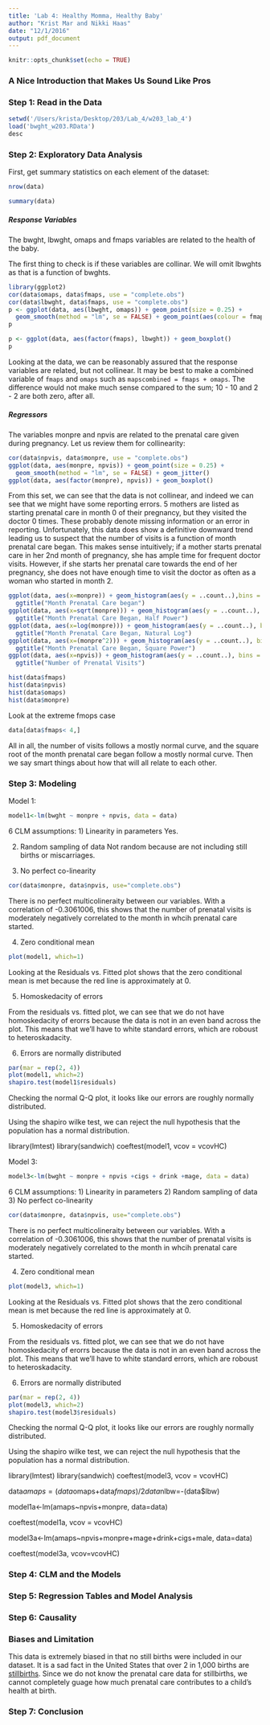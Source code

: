 ```yaml
---
title: 'Lab 4: Healthy Momma, Healthy Baby'
author: "Krist Mar and Nikki Haas"
date: "12/1/2016"
output: pdf_document
---
```


```r
knitr::opts_chunk$set(echo = TRUE)
```
### A Nice Introduction that Makes Us Sound Like Pros



### Step 1: Read in the Data

```r
setwd('/Users/krista/Desktop/203/Lab_4/w203_lab_4')
load('bwght_w203.RData')
desc
```

### Step 2: Exploratory Data Analysis

First, get summary statistics on each element of the dataset:


```r
nrow(data)

summary(data)


```


##### *Response Variables*

The bwght, lbwght, omaps and fmaps variables are related to the health of the baby.

The first thing to check is if these variables are collinar.  We will omit lbwghts as that is a function of bwghts.

```r
library(ggplot2)
cor(data$omaps, data$fmaps, use = "complete.obs")
cor(data$lbwght, data$fmaps, use = "complete.obs")
p <- ggplot(data, aes(lbwght, omaps)) + geom_point(size = 0.25) + 
  geom_smooth(method = "lm", se = FALSE) + geom_point(aes(colour = fmaps)) 
p
```


```r
p <- ggplot(data, aes(factor(fmaps), lbwght)) + geom_boxplot() 
p
```


Looking at the data, we can be reasonably assured that the response variables are related, but not collinear. It may be best to make a combined variable of `fmaps` and `omaps` such as `mapscombined = fmaps + omaps`.  The difference would not make much sense compared to the sum; 10 - 10 and 2 - 2 are both zero, after all.  


##### *Regressors*

The variables monpre and npvis are related to the prenatal care given during pregnancy.  Let us review them for collinearity:
```r
cor(data$npvis, data$monpre, use = "complete.obs")
ggplot(data, aes(monpre, npvis)) + geom_point(size = 0.25) + 
  geom_smooth(method = "lm", se = FALSE) + geom_jitter()
ggplot(data, aes(factor(monpre), npvis)) + geom_boxplot()  
```

From this set, we can see that the data is not collinear, and indeed we can see that we might have some reporting errors.  5 mothers are listed as starting prenatal care in month 0 of their pregnancy, but they visited the doctor 0 times.  These probably denote missing information or an error in reporting.  Unfortunately, this data does show a definitive downward trend leading us to suspect that the number of visits is a function of month prenatal care began.  This makes sense intuitively; if a mother starts prenatal care in her 2nd month of pregnancy, she has ample time for frequent doctor visits.  However, if she starts her prenatal care towards the end of her pregnancy, she does not have enough time to visit the doctor as often as a woman who started in month 2.

```r
ggplot(data, aes(x=monpre)) + geom_histogram(aes(y = ..count..),bins = 10) +
  ggtitle("Month Prenatal Care began") 
ggplot(data, aes(x=sqrt(monpre))) + geom_histogram(aes(y = ..count..), bins = 10) + 
  ggtitle("Month Prenatal Care Began, Half Power")
ggplot(data, aes(x=log(monpre))) + geom_histogram(aes(y = ..count..), bins = 10) + 
  ggtitle("Month Prenatal Care Began, Natural Log")
ggplot(data, aes(x=(monpre^2))) + geom_histogram(aes(y = ..count..), bins = 10) +
  ggtitle("Month Prenatal Care Began, Square Power")
ggplot(data, aes(x=npvis)) + geom_histogram(aes(y = ..count..), bins = 15) + 
  ggtitle("Number of Prenatal Visits")
```

```r
hist(data$fmaps)
hist(data$npvis)
hist(data$omaps)
hist(data$monpre)
```



Look at the extreme fmops case
```r
data[data$fmaps< 4,]
```


All in all, the number of visits follows a mostly normal curve, and the square root of the month prenatal care began follow a mostly normal curve.  Then we say smart things about how that will all relate to each other.

### Step 3: Modeling 

Model 1:

```r
model1<-lm(bwght ~ monpre + npvis, data = data)
```

6 CLM assumptions:
1) Linearity in parameters
Yes.

2) Random sampling of data
Not random because are not including still births or miscarriages. 

3) No perfect co-linearity 

```r
cor(data$monpre, data$npvis, use="complete.obs")
```

There is no perfect multicolineraity between our variables.  With a correlation of -0.3061006, this shows that the number of prenatal visits is moderately negatively correlated to the month in whcih prenatal care started. 

4) Zero conditional mean

```r
plot(model1, which=1)
```

Looking at the Residuals vs. Fitted plot shows that the zero conditional mean is met because the red line is approximately at 0. 

5) Homoskedacity of errors

From the residuals vs. fitted plot, we can see that we do not have homoskedacity of erorrs because the data is not in an even band across the plot. This means that we'll have to white standard errors, which are roboust to heteroskadacity. 



6) Errors are normally distributed 

```r
par(mar = rep(2, 4))
plot(model1, which=2)
shapiro.test(model1$residuals)
```

Checking the normal Q-Q plot, it looks like our errors are roughly normally distributed.

Using the shapiro wilke test, we can reject the null hypothesis that the population has a normal distribution. 

library(lmtest)
library(sandwich)
coeftest(model1,	vcov	=	vcovHC)


Model 3:
```r
model3<-lm(bwght ~ monpre + npvis +cigs + drink +mage, data = data)

```

6 CLM assumptions:
1) Linearity in parameters
2) Random sampling of data
3) No perfect co-linearity 

```r
cor(data$monpre, data$npvis, use="complete.obs")
```

There is no perfect multicolineraity between our variables.  With a correlation of -0.3061006, this shows that the number of prenatal visits is moderately negatively correlated to the month in whcih prenatal care started. 

4) Zero conditional mean

```r
plot(model3, which=1)
```

Looking at the Residuals vs. Fitted plot shows that the zero conditional mean is met because the red line is approximately at 0. 

5) Homoskedacity of errors

From the residuals vs. fitted plot, we can see that we do not have homoskedacity of erorrs because the data is not in an even band across the plot. This means that we'll have to white standard errors, which are roboust to heteroskadacity. 



6) Errors are normally distributed 

```r
par(mar = rep(2, 4))
plot(model3, which=2)
shapiro.test(model3$residuals)
```

Checking the normal Q-Q plot, it looks like our errors are roughly normally distributed.

Using the shapiro wilke test, we can reject the null hypothesis that the population has a normal distribution. 

library(lmtest)
library(sandwich)
coeftest(model3,	vcov	=	vcovHC)



data$amaps=(data$omaps+data$fmaps)/2
data$nlbw=-(data$lbw)

model1a<-lm(amaps~npvis+monpre, data=data)

coeftest(model1a, vcov = vcovHC)


model3a<-lm(amaps~npvis+monpre+mage+drink+cigs+male, data=data)

coeftest(model3a, vcov=vcovHC)

### Step 4: CLM and the Models


### Step 5: Regression Tables and Model Analysis

### Step 6: Causality


### Biases and Limitation

This data is extremely biased in that no still births were included in our dataset.  It is a sad fact in the United States that over 2 in 1,000 births are [stillbirths](https://www.washingtonpost.com/news/wonk/wp/2014/09/29/our-infant-mortality-rate-is-a-national-embarrassment/?utm_term=.58dedfd178fd).  Since we do not know the prenatal care data for stillbirths, we cannot completely guage how much prenatal care contributes to a child's health at birth.

### Step 7: Conclusion



